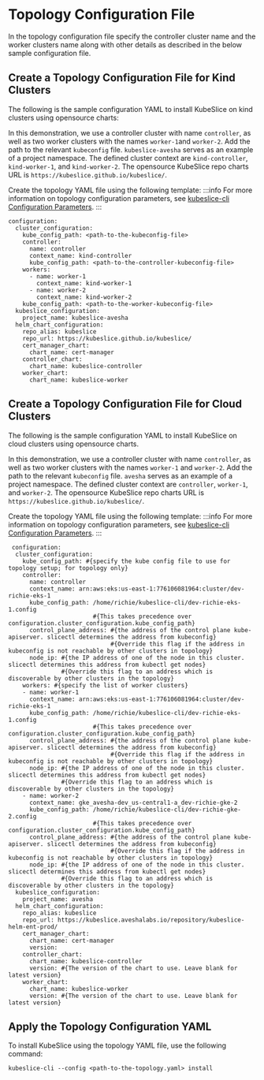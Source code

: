# Topology Configuration File
In the topology configuration file specify the controller cluster name and the worker clusters name along with other details
as described in the below sample configuration file.

## Create a Topology Configuration File for Kind Clusters
The following is the sample configuration YAML to install KubeSlice on kind clusters using opensource charts:

In this demonstration, we use a controller cluster with name `controller`, as well as two worker clusters with the 
names `worker-1`and `worker-2`. Add the path to the relevant `kubeconfig` file. `kubeslice-avesha` serves as an example of a 
project namespace. The defined cluster context  are `kind-controller`, `kind-worker-1`, and `kind-worker-2`. The opensource 
KubeSlice repo charts URL is `https://kubeslice.github.io/kubeslice/`.

Create the topology YAML file using the following template:
:::info
For more information on topology configuration parameters, 
see [kubeslice-cli Configuration Parameters](/versioned_docs/version-0.4.0/reference/kubeslice-cli-configuration-parameters.mdx).
:::

```
configuration:
  cluster_configuration:
    kube_config_path: <path-to-the-kubeconfig-file>
    controller:
      name: controller
      context_name: kind-controller
      kube_config_path: <path-to-the-controller-kubeconfig-file>
    workers:
      - name: worker-1
        context_name: kind-worker-1
      - name: worker-2
        context_name: kind-worker-2
    kube_config_path: <path-to-the-worker-kubeconfig-file>
  kubeslice_configuration:
    project_name: kubeslice-avesha
  helm_chart_configuration:
    repo_alias: kubeslice
    repo_url: https://kubeslice.github.io/kubeslice/
    cert_manager_chart:
      chart_name: cert-manager
    controller_chart:
      chart_name: kubeslice-controller
    worker_chart:
      chart_name: kubeslice-worker
```


## Create a Topology Configuration File for Cloud Clusters

The following is the sample configuration YAML to install KubeSlice on cloud clusters using opensource charts.

In this demonstration, we use a controller cluster with name `controller`, as well as two worker clusters with the names `worker-1` 
and `worker-2`. Add the path to the relevant `kubeconfig` file. `avesha` serves as an example of a project namespace. The defined 
cluster context  are `controller`, `worker-1`, and `worker-2`. The opensource KubeSlice repo charts 
URL is `https://kubeslice.github.io/kubeslice/`.

Create the topology YAML file using the following template:
:::info
For more information on topology configuration parameters, 
see [kubeslice-cli Configuration Parameters](/versioned_docs/version-0.4.0/reference/kubeslice-cli-configuration-parameters.mdx).
:::
```
 configuration: 
  cluster_configuration:
    kube_config_path: #{specify the kube config file to use for topology setup; for topology only}
    controller:
      name: controller
      context_name: arn:aws:eks:us-east-1:776106081964:cluster/dev-richie-eks-1
      kube_config_path: /home/richie/kubeslice-cli/dev-richie-eks-1.config
                        #{This takes precedence over configuration.cluster_configuration.kube_config_path}
      control_plane_address: #{the address of the control plane kube-apiserver. slicectl determines the address from kubeconfig}
                             #{Override this flag if the address in kubeconfig is not reachable by other clusters in topology}
      node_ip: #{the IP address of one of the node in this cluster. slicectl determines this address from kubectl get nodes}
               #{Override this flag to an address which is discoverable by other clusters in the topology}
    workers: #{specify the list of worker clusters}
    - name: worker-1
      context_name: arn:aws:eks:us-east-1:776106081964:cluster/dev-richie-eks-1
      kube_config_path: /home/richie/kubeslice-cli/dev-richie-eks-1.config
                        #{This takes precedence over configuration.cluster_configuration.kube_config_path}
      control_plane_address: #{the address of the control plane kube-apiserver. slicectl determines the address from kubeconfig}
                             #{Override this flag if the address in kubeconfig is not reachable by other clusters in topology}
      node_ip: #{the IP address of one of the node in this cluster. slicectl determines this address from kubectl get nodes}
               #{Override this flag to an address which is discoverable by other clusters in the topology}
    - name: worker-2
      context_name: gke_avesha-dev_us-central1-a_dev-richie-gke-2
      kube_config_path: /home/richie/kubeslice-cli/dev-richie-gke-2.config
                        #{This takes precedence over configuration.cluster_configuration.kube_config_path}
      control_plane_address: #{the address of the control plane kube-apiserver. slicectl determines the address from kubeconfig}
                             #{Override this flag if the address in kubeconfig is not reachable by other clusters in topology}
      node_ip: #{the IP address of one of the node in this cluster. slicectl determines this address from kubectl get nodes}
               #{Override this flag to an address which is discoverable by other clusters in the topology}
  kubeslice_configuration:
    project_name: avesha
  helm_chart_configuration:
    repo_alias: kubeslice
    repo_url: https://kubeslice.aveshalabs.io/repository/kubeslice-helm-ent-prod/
    cert_manager_chart:
      chart_name: cert-manager
      version: 
    controller_chart:
      chart_name: kubeslice-controller
      version: #{The version of the chart to use. Leave blank for latest version}
    worker_chart:
      chart_name: kubeslice-worker
      version: #{The version of the chart to use. Leave blank for latest version}
```

## Apply the Topology Configuration YAML
To install KubeSlice using the topology YAML file, use the following command:
```
kubeslice-cli --config <path-to-the-topology.yaml> install
```
